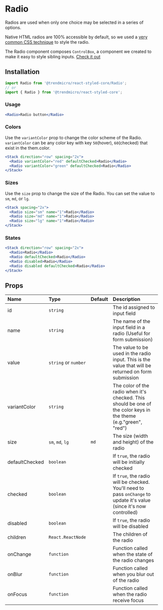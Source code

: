 # Radio

Radios are used when only one choice may be selected in a series of options.

Native HTML radios are 100% accessible by default, so we used a [very common CSS technique](https://dev.to/lkopacz/create-custom-keyboard-accessible-radio-buttons-22eh) to style the radio.

The Radio component composes `ControlBox`, a component we created to make it easy to style sibling inputs. [Check it out](./controlbox)

## Installation

```js
import Radio from '@trendmicro/react-styled-core/Radio';
// or
import { Radio } from '@trendmicro/react-styled-core';
```

### Usage

```jsx
<Radio>Radio button</Radio>
```

### Colors

Use the `variantColor` prop to change the color scheme of the Radio. `variantColor` can be any color key with key `50`(hover), `60`(checked) that exist in the them.color.

```jsx
<Stack direction="row" spacing="2x">
  <Radio variantColor="red" defaultChecked>Radio</Radio>
  <Radio variantColor="green" defaultChecked>Radio</Radio>
</Stack>
```

### Sizes

Use the `size` prop to change the size of the Radio. You can set the value to `sm`, `md`, or `lg`.

```jsx
<Stack spacing="2x">
  <Radio size="sm" name="1">Radio</Radio>
  <Radio size="md" name="1">Radio</Radio>
  <Radio size="lg" name="1">Radio</Radio>
</Stack>
```

### States

```jsx
<Stack direction="row" spacing="2x">
  <Radio>Radio</Radio>
  <Radio defaultChecked>Radio</Radio>
  <Radio disabled>Radio</Radio>
  <Radio disabled defaultChecked>Radio</Radio>
</Stack>
```

## Props

| Name | Type | Default | Description |
| :--- | :--- | :------ | :---------- |
| id | `string` | | The id assigned to input field |
| name | `string` | | The name of the input field in a radio (Useful for form submission) |
| value | `string` or `number` | | The value to be used in the radio input. This is the value that will be returned on form submission |
| variantColor | `string` | | The color of the radio when it's checked. This should be one of the color keys in the theme (e.g."green", "red") |
| size | `sm`, `md`, `lg` | `md` | The size (width and height) of the radio |
| defaultChecked | `boolean` | | If `true`, the radio will be initially checked |
| checked | `boolean` | | If `true`, the radio will be checked. You'll need to pass `onChange` to update it's value (since it's now controlled) |
| disabled | `boolean` | | If `true`, the radio will be disabled |
| children | `React.ReactNode` | | The children of the radio |
| onChange | `function` | | Function called when the state of the radio changes |
| onBlur | `function` | | Function called when you blur out of the radio |
| onFocus | `function` | | Function called when the radio receive focus |
